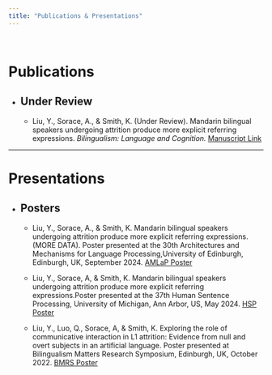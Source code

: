 ```yaml
---
title: "Publications & Presentations"
---
```


<br>

<h1>Publications</h1>

-   <h2>Under Review</h2>

    -   <p>Liu, Y., Sorace, A., & Smith, K. (Under Review). Mandarin bilingual speakers undergoing attrition produce more explicit referring expressions. <em>Bilingualism: Language and Cognition.</em> <a href="manuscript_YL.pdf" target="_blank">Manuscript Link</a></p>
    
------------------------------------------------------------------------

<h1>Presentations</h1>

-   <h2>Posters</h2>

    -   <p>Liu, Y., Sorace, A., & Smith, K. Mandarin bilingual speakers undergoing attrition produce more explicit referring expressions.(MORE DATA). Poster presented at the 30th Architectures and Mechanisms for Language Processing,University of Edinburgh, Edinburgh, UK, September 2024. <a href="AMLap_poster.pdf" target="_blank">AMLaP Poster</a></p>

    -   <p>Liu, Y., Sorace, A, & Smith, K. Mandarin bilingual speakers undergoing attrition produce more explicit referring expressions.Poster presented at the 37th Human Sentence Processing, University of Michigan, Ann Arbor, US, May 2024. <a href="HSP_poster.pdf" target="_blank">HSP Poster</a></p>

    -   <p>Liu, Y., Luo, Q., Sorace, A, & Smith, K. Exploring the role of communicative interaction in L1 attrition: Evidence from null and overt subjects in an artificial language. Poster presented at Bilingualism Matters Research Symposium, Edinburgh, UK, October 2022. <a href="BMRS_poster.pdf" target="_blank">BMRS Poster</a></p>
